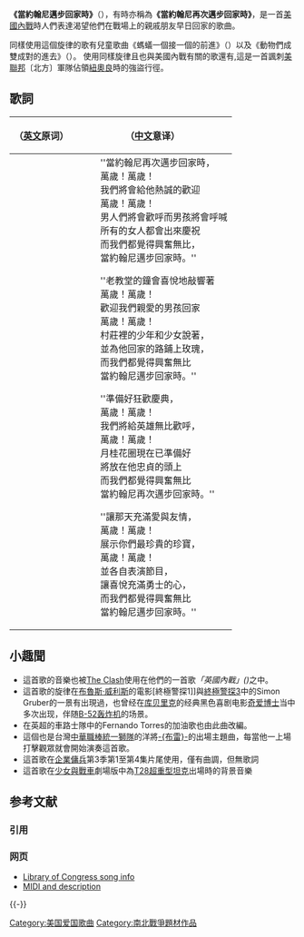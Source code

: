 {{Infobox Standard
|title=When Johnny Comes Marching Home
|comment=
|image=When Johnny Comes Marching Home - Project Gutenberg eText 21566.png
|image_size=
|caption=1863年乐谱封面
|writer=
|composer=
|lyricist=[[派崔克·吉爾摩|派崔克·吉爾摩]]
|published= 
|written= 1863年
|language=en
|form=
|original_artist=
|recorded_by=
|performed_by=
}}
{{Listen|filename=When Johnny Comes Marching Home, 1898.oga|title=When Johnny Comes Marching Home|description=A June, 1898 recording of a United States patriotic song, made during the [[Spanish-American_War|Spanish-American War]].|format=[[Ogg|Ogg]]}}
'''《當約翰尼邁步回家時》'''（'''{{lang|en|"When Johnny Comes Marching Home"}}'''），有時亦稱為'''《當約翰尼再次邁步回家時》'''，是一首[[美國內戰|美國內戰]]時人們表達渴望他們在戰場上的親戚朋友早日回家的歌曲。

同樣使用這個旋律的歌有兒童歌曲《螞蟻一個接一個的前進》（{{lang|en|"The Ants Go Marching One By One"}}）以及《動物們成雙成對的進去》（{{lang|en|"The Animals Went in Two by Two"}}）。
使用同樣旋律且也與美國內戰有關的歌還有{{lang|en|"For Bales"}},這是一首諷刺[[美聯邦|美聯邦]]〔北方〕軍隊佔領[[紐奧良|紐奧良]]時的強盜行徑。

== 歌詞 ==
{|
!（[[英文|英文]]原词）
!（[[中文|中文]]意译）
|--
| valign=top |
{{lang|en|
:''When Johnny comes marching home again,
:Hurrah! Hurrah!
:We'll give him a hearty welcome then
:Hurrah! Hurrah!
:The men will cheer and the boys will shout
:The ladies they will all turn out
:And we'll all feel gay,
:When Johnny comes marching home.''

:''The old church bell will peal with joy
:Hurrah! Hurrah!
:To welcome home our darling boy
:Hurrah! Hurrah!
:The village lads and lassies say
:With roses they will strew the way,
:And we'll all feel gay
:When Johnny comes marching home.''

:''Get ready for the Jubilee,
:Hurrah! Hurrah!
:We'll give the hero three times three,
:Hurrah! Hurrah!
:The laurel wreath is ready now
:To place upon his loyal brow
:And we'll all feel gay
:When Johnny comes marching home.

:''Let love and friendship on that day,
:Hurrah, hurrah!
:Their choicest treasures then display,
:Hurrah, hurrah!
:And let each one perform some part,
:To fill with joy the warrior's heart,
:And we'll all feel gay
:When Johnny comes marching home}}
| valign=top |
:''當約翰尼再次邁步回家時，
:萬歲！萬歲！
:我們將會給他熱誠的歡迎
:萬歲！萬歲！
:男人們將會歡呼而男孩將會呼喊
:所有的女人都會出來慶祝
:而我們都覺得興奮無比，
:當約翰尼邁步回家時。''

:''老教堂的鐘會喜悅地敲響著
:萬歲！萬歲！
:歡迎我們親愛的男孩回家
:萬歲！萬歲！
:村莊裡的少年和少女說著，
:並為他回家的路鋪上玫瑰，
:而我們都覺得興奮無比
:當約翰尼邁步回家時。''

:''準備好狂歡慶典，
:萬歲！萬歲！
:我們將給英雄無比歡呼，
:萬歲！萬歲！
:月桂花圈現在已準備好
:將放在他忠貞的頭上
:而我們都覺得興奮無比
:當約翰尼再次邁步回家時。''

:''讓那天充滿愛與友情，
:萬歲！萬歲！
:展示你們最珍貴的珍寶，
:萬歲！萬歲！
:並各自表演節目，
:讓喜悅充滿勇士的心，
:而我們都覺得興奮無比
:當約翰尼邁步回家時。''
|}

== 小趣聞 ==
* 這首歌的音樂也被[[衝擊合唱團|The Clash]]使用在他們的一首歌''「英國內戰」({{lang-en|English Civil War}})''之中。
* 這首歌的旋律在[[布魯斯·威利斯|布魯斯·威利斯]]的電影[終極警探1]]與[[終極警探3|終極警探3]]中的Simon Gruber的一景有出現過，也曾经在[[斯坦利·库布里克|库贝里克]]的经典黑色喜剧电影[[奇爱博士|奇爱博士]]当中多次出现，伴随[[B-52轰炸机|B-52轰炸机]]的场景。
* 在英超的車路士隊中的Fernando Torres的加油歌也由此曲改編。
* 這個也是台灣[[中華職棒|中華職棒]][[統一獅隊|統一獅隊]]的洋將[[提爾森·布雷托|-{布雷}-]]的出場主題曲，每當他一上場打擊觀眾就會開始演奏這首歌。
* 這首歌在[[企業傭兵|企業傭兵]]第3季第1至第4集片尾使用，僅有曲調，但無歌詞
* 這首歌在[[少女與戰車|少女與戰車]]劇場版中為[[T28超重型坦克|T28超重型坦克]]出場時的背景音樂

== 参考文献 ==
=== 引用 ===
{{Reflist}}

=== 网页 ===
* [http://lcweb2.loc.gov/cocoon/ihas/loc.natlib.ihas.200000024/default.html Library of Congress song info] {{Wayback|url=http://lcweb2.loc.gov/cocoon/ihas/loc.natlib.ihas.200000024/default.html |date=20061004134947 }}
* [http://contemplator.com/america/whenjohn.html MIDI and description] {{Wayback|url=http://contemplator.com/america/whenjohn.html |date=20101030233621 }}

{{-}}

[[Category:美国爱国歌曲|Category:美国爱国歌曲]]
[[Category:南北戰爭題材作品|Category:南北戰爭題材作品]]